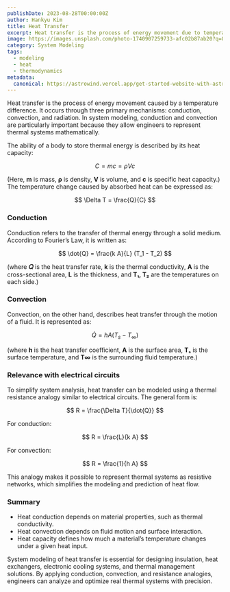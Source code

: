 ```yaml
---
publishDate: 2023-08-28T00:00:00Z
author: Hankyu Kim
title: Heat Transfer
excerpt: Heat transfer is the process of energy movement due to temperature difference, modeled through conduction, convection, and thermal resistance analogies.
image: https://images.unsplash.com/photo-1740907259733-afc02b87ab20?q=80&w=1740&auto=format&fit=crop&ixlib=rb-4.1.0&ixid=M3wxMjA3fDB8MHxwaG90by1wYWdlfHx8fGVufDB8fHx8fA%3D%3D
category: System Modeling
tags:
  - modeling
  - heat
  - thermodynamics
metadata:
  canonical: https://astrowind.vercel.app/get-started-website-with-astro-tailwind-css
---
```


Heat transfer is the process of energy movement caused by a temperature difference. It occurs through three primary mechanisms: conduction, convection, and radiation. In system modeling, conduction and convection are particularly important because they allow engineers to represent thermal systems mathematically.

The ability of a body to store thermal energy is described by its heat capacity:

$$
C = m c = \rho V c
$$

(Here, **m** is mass, **ρ** is density, **V** is volume, and **c** is specific heat capacity.)
The temperature change caused by absorbed heat can be expressed as:

$$
\Delta T = \frac{Q}{C}
$$

### Conduction
Conduction refers to the transfer of thermal energy through a solid medium. According to Fourier’s Law, it is written as:

$$
\dot{Q} = \frac{k A}{L} (T_1 - T_2)
$$

(where **𝑄̇** is the heat transfer rate, **k** is the thermal conductivity, **A** is the cross-sectional area, **L** is the thickness, and **T₁, T₂** are the temperatures on each side.)

### Convection
Convection, on the other hand, describes heat transfer through the motion of a fluid. It is represented as:

$$
\dot{Q} = h A (T_s - T_\infty)
$$

(where **h** is the heat transfer coefficient, **A** is the surface area, **Tₛ** is the surface temperature, and **T∞** is the surrounding fluid temperature.)

### Relevance with electrical circuits
To simplify system analysis, heat transfer can be modeled using a thermal resistance analogy similar to electrical circuits. The general form is:

$$
R = \frac{\Delta T}{\dot{Q}}
$$

For conduction:

$$
R = \frac{L}{k A}
$$

For convection:

$$
R = \frac{1}{h A}
$$

This analogy makes it possible to represent thermal systems as resistive networks, which simplifies the modeling and prediction of heat flow.

### Summary
- Heat conduction depends on material properties, such as thermal conductivity.  
- Heat convection depends on fluid motion and surface interaction.  
- Heat capacity defines how much a material’s temperature changes under a given heat input.  

System modeling of heat transfer is essential for designing insulation, heat exchangers, electronic cooling systems, and thermal management solutions. By applying conduction, convection, and resistance analogies, engineers can analyze and optimize real thermal systems with precision.
